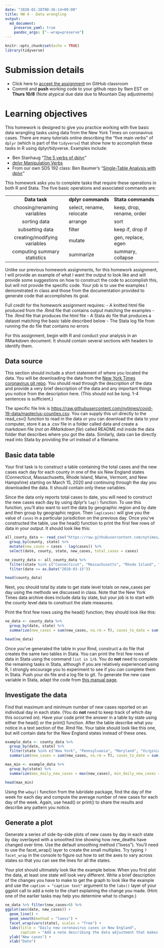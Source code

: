 ```yaml
---
date: "2020-01-28T00:36:14+09:00"
title: HW 4 - Data wrangling
output: 
  md_document:
    preserve_yaml: true
    pandoc_args: ["--wrap=preserve"]
---
```


```r
knitr::opts_chunk$set(echo = TRUE)
library(tidyverse)

```

# Submission details

- Click here to [accept the assignment](https://classroom.github.com/a/1iAQMOnr) on GitHub classroom
- Commit and **push** working code to your github repo by 9am EST on **Thurs 10/8** (Note atypical due date due to Mountain Day adjustments)

# Learning objectives

This homework is designed to give you practice working with five basic data wrangling tasks using data from the New York Times on coronavirus cases. There are many tutorials online describing the “five main verbs” of `dplyr` (which is part of the `tidyverse`) that show how to accomplish these tasks in R using dplyr/tidyverse. Examples include:

- Ben Stanhaug "[The 5 verbs of dplyr](https://teachingr.com/content/the-5-verbs-of-dplyr/the-5-verbs-of-dplyr-article.html)"
- [dplyr Manipulation Verbs](https://www.dezyre.com/data-science-in-r-programming-tutorial/dplyr-manipulations-verbs)
- From our own SDS 192 class: Ben Baumer's "[Single-Table Analysis with dplyr](https://beanumber.github.io/sds192/lab-single_table.html)"

This homework asks you to complete tasks that require these operations in both R and Stata. The five basic operations and associated commands are:

----------------------------   ------------------------   -------------------------
 **Data task**                 **dplyr commands**         **Stata commands**           
 choosing/renaming variables   select, rename, relocate   keep, drop, rename, order 
 sorting data                  arrange                    sort                      
 subsetting data               filter                     keep if, drop if          
 creating/modifying variables  mutate                     gen, replace, egen        
 computing summary statistics  summarize                  summary, collapse         
----------------------------   ------------------------   -------------------------

Unlike our previous homework assignments, for this homework assignment, I will provide an example of what I want the output to look like and will provide some suggestions on how to construct the code to accomplish this, but will not provide the specific code. Your job is to use the examples I demonstrated in class and those from the documentation provided to generate code that accomplishes its goal.

Full credit for the homework assignment requires:
- A knitted html file produced from the .Rmd file that contains output matching the examples
- The .Rmd file that produces the html file 
- A Stata do file that produces a dataset matching the basic table described below
- The Stata log file from running the do file that contains no errors

For this assignment, begin with R and conduct your analysis in an RMarkdown document. It should contain several sections with headers to identify them.

## Data source

This section should include a short statement of where you located the data. You will be downloading the data from the [New York Times coronavirus git repo](https://github.com/nytimes/covid-19-data). You should read through the description of the data and provide a very brief description of the data and any important things you notice from the description here. (This should not be long. 1-4 sentences is sufficient.)

The specific file link is [https://raw.githubusercontent.com/nytimes/covid-19-data/master/us-counties.csv](https://raw.githubusercontent.com/nytimes/covid-19-data/master/us-counties.csv). You can supply this url directly to the read_csv() function to read in the data or you can download the data to your computer, store it as a .csv file in a folder called data and create a markdown file (*not an RMarkdown file*) called README.md inside the data folder that describes where you got the data. Similarly, data can be directly read into Stata by providing the url instead of a filename.

## Basic data table

Your first task is to construct a table containing the total cases and the new cases each day for each county in one of the six New England states (Connecticut, Massachusetts, Rhode Island, Maine, Vermont, and New Hampshire) starting on March 15, 2020 and continuing through the day you downloaded the data. It should contain only these variables.

Since the data only reports total cases to date, you will need to construct the new cases each day by using dplyr's `lag()` function. To use this function, you'll also want to sort the data by geographic region and by date and then group by geographic region. Then `lag(cases)` will give you the value of `cases` in a particular jurisdiction on the previous day. Once you've constructed the table, use the head() function to print the first few rows of data in your output. It should look like this:

```r
all_county_data <- read_csv("https://raw.githubusercontent.com/nytimes/covid-19-data/master/us-counties.csv") %>% 
  group_by(county, state) %>% 
  mutate(new_cases = cases - lag(cases)) %>% 
  select(date, county, state, new_cases, total_cases = cases) 

ne_county_data <- all_county_data %>% 
  filter(state %in% c("Connecticut", "Massachusetts", "Rhode Island", "Maine", "New Hampshire", "Vermont")) %>% 
  filter(date >= as.Date("2020-03-15")) 

head(county_data)
```

Next, you should total by state to get state level totals on new_cases per day using the methods we discussed in class. Note that the New York Times data archive does include data by state, but your job is to start with the *county* level data to construct the state measures.

Print the first few rows using the head() function; they should look like this:

```r
ne_data <- county_data %>% 
  group_by(date, state) %>% 
  summarize(new_cases = sum(new_cases, na.rm = T), cases_to_date = sum(total_cases, na.rm = T)) 

head(ne_data)

```

Once you've generated the table in your Rmd, construct a do file that creates the same two tables in Stata. You can print the first few rows of data in Stata using the command `list in 1/6`. You do **not** need to complete the remaining tasks in Stata, although if you are relatively experienced using R, I strongly encourage you to experiment to see if you *can* complete them in Stata. Push your do file and a log file to git. To generate the new case variable in Stata, adapt the code from [this manual page](https://www.stata.com/support/faqs/data-management/creating-lagged-variables/).

## Investigate the data

Find that maximum and minimum number of new cases reported on an individual day in each state. (You do **not** need to keep track of *which* day this occurred on). Have your code print the answer in a table by state using either the head() or the print() function. After the table describe what you notice in a text section of the .Rmd file. Your table should look like this one, but will contain data for the New England states instead of these ones.

```r
example_data <- county_data %>% 
  group_by(date, state) %>% 
  filter(state %in% c("New York", "Pennsylvania", "Maryland", "Virginia")) %>% 
  summarize(new_cases = sum(new_cases, na.rm = T), cases_to_date = sum(total_cases, na.rm = T)) 

max_min <- example_data %>% 
  group_by(state) %>% 
  summarize(max_daily_new_cases = max(new_cases), min_daily_new_cases = min(new_cases))

head(max_min)
```

Using the `wday()` function from the lubridate package, find the day of the week for each day and compute the average number of new cases for each day of the week. Again, use head() or print() to share the results and describe any pattern you notice.

## Generate a plot
Generate a series of side-by-side plots of new cases by day in each state by day overlayed with a smoothed line showing how new_deaths have changed over time. Use the default smoothing method ("loess"). You'll need to use the facet_wrap() layer to create the small multiples. Try typing `?facet_wrap` in the console to figure out how to set the axes to vary across states so that you can see the lines for all the states. 

Your plot should ultimately look like the example below. When you first plot the data, at least one state will look very different. Write a brief description of the changes you have to make to get the graph to look like the example and use the `caption = "caption text"` argument to the `labs()` layer of your ggplot call to add a note to the chart explaining the change you made. (Hint: one of the earlier tasks may help you determine what to change.)

```r
ne_data %>% filter(new_cases>0) %>% 
ggplot(aes(date, new_cases)) + 
  geom_line() + 
  geom_smooth(method = "loess") + 
  facet_wrap(vars(state), scales = "free") +
  labs(title = "Daily new coronavirus cases in New England", 
       caption = "Add a note describing the data adjustment that makes the plot look like this.") +
  ylab("New cases") +
  xlab("Date") 
```
